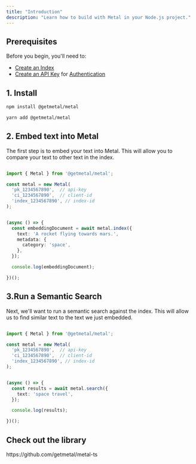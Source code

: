 ```yaml
---
title: "Introduction"
description: "Learn how to build with Metal in your Node.js project."
---
```


## Prerequisites
Before you begin, you'll need to:
- [Create an Index](/misc-create-index)
- [Create an API Key](/misc-get-keys) for [Authentication](/api-reference/introduction#authentication)

## 1. Install

<CodeGroup>

```bash npm
npm install @getmetal/metal
```

```bash yarn
yarn add @getmetal/metal
```

</CodeGroup>

## 2. Embed text into Metal
The first step is to embed your text into Metal. This will allow you to compare your text to other text in the index.

```typescript

import { Metal } from '@getmetal/metal';

const metal = new Metal(
  'pk_1234567890',  // api-key
  'ci_1234567890',  // client-id
  'index_1234567890', // index-id
);


(async () => {
  const embeddingDocument = await metal.index({
    text: 'A rocket flying towards mars.',
    metadata: {
      category: 'space',
    },
  });

  console.log(embeddingDocument);

})();

```

## 3.Run a Semantic Search
Next, we'll want to run a semantic search against the index. This will allow us to find similar text to the text we just embedded.

```typescript

import { Metal } from '@getmetal/metal';

const metal = new Metal(
  'pk_1234567890',  // api-key
  'ci_1234567890',  // client-id
  'index_1234567890', // index-id
);


(async () => {
  const results = await metal.search({
    text: 'space travel',
  });

  console.log(results);

})();

```

## Check out the library

<Card title="Metal Node.js SDK" icon="github" href="https://github.com/getmetal/metal-ts">
  https://github.com/getmetal/metal-ts
</Card>
